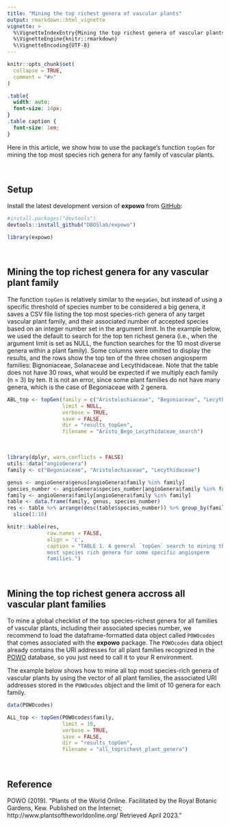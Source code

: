 ```yaml
---
title: "Mining the top richest genera of vascular plants"
output: rmarkdown::html_vignette
vignette: >
  %\VignetteIndexEntry{Mining the top richest genera of vascular plants}
  %\VignetteEngine{knitr::rmarkdown}
  %\VignetteEncoding{UTF-8}
---
```


```r
knitr::opts_chunk$set(
  collapse = TRUE,
  comment = "#>"
)
```

```css
.table{
  width: auto;
  font-size: 14px;
}
.table caption {
  font-size: 1em;
}
```

Here in this article, we show how to use the package's function `topGen` for 
mining the top most species rich genera for any family of vascular plants.\

\

## Setup

Install the latest development version of __expowo__ from 
[GitHub](https://github.com/):

``` r
#install.packages("devtools")
devtools::install_github("DBOSlab/expowo")
```
```r
library(expowo)
```

\

## Mining the top richest genera for any vascular plant family

The function `topGen` is relatively similar to the `megaGen`, but instead of 
using a specific threshold of species number to be considered a big genera, it 
saves a CSV file listing the top most species-rich genera of any target 
vascular plant family, and their associated number of accepted species based on an
integer number set in the argument limit. In the example below, we used the 
default to search for the top ten richest genera (i.e., when the argument limit
is set as NULL, the function searches for the 10 most diverse genera within a 
plant family). Some columns were omitted to display the results, and the rows 
show the top ten of the three chosen angiosperm families: Bignoniaceae, Solanaceae and 
Lecythidaceae. Note that the table does not have 30 rows, what would be expected 
if we multiply each family (n = 3) by ten. It is not an error, since some plant 
families do not have many genera, which is the case of Begoniaceae with 2 
genera.\

```r
ABL_top <- topGen(family = c("Aristolochiaceae", "Begoniaceae", "Lecythidaceae"),
                  limit = NULL,
                  verbose = TRUE,
                  save = FALSE,
                  dir = "results_topGen",
                  filename = "Aristo_Bego_Lecythidaceae_search")
```

\

```r
library(dplyr, warn.conflicts = FALSE)
utils::data("angioGenera")
family <- c("Begoniaceae", "Aristolochiaceae", "Lecythidaceae")

genus <- angioGenera$genus[angioGenera$family %in% family]
species_number <- angioGenera$species_number[angioGenera$family %in% family]
family <- angioGenera$family[angioGenera$family %in% family]
table <- data.frame(family, genus, species_number)
res <- table %>% arrange(desc(table$species_number)) %>% group_by(family) %>% 
  slice(1:10)

knitr::kable(res,
             row.names = FALSE,
             align = 'c',
             caption = "TABLE 1. A general `topGen` search to mining the top 
             most species rich genera for some specific angiosperm 
             families.")
```

\

## Mining the top richest genera accross all vascular plant families

To mine a global checklist of the top species-richest genera for all 
families of vascular plants, including their associated species number, we 
recommend to load the dataframe-formatted data object called `POWOcodes` that 
comes associated with the __expowo__ package. The `POWOcodes` data 
object already contains the URI addresses for all plant families 
recognized in the [POWO](https://powo.science.kew.org) database, so you just 
need to call it to your R environment.\

The example below shows how to mine all top most species-rich genera of
vascular plants by using the vector of all plant families, the associated 
URI addresses stored in the `POWOcodes` object and the limit of 10 genera for 
each family.\

```r
data(POWOcodes)

ALL_top <- topGen(POWOcodes$family,
                  limit = 10,
                  verbose = TRUE,
                  save = FALSE,
                  dir = "results_topGen",
                  filename = "all_toprichest_plant_genera")
```

\

## Reference

POWO (2019). "Plants of the World Online. Facilitated by the Royal Botanic Gardens, Kew. Published on the Internet; http://www.plantsoftheworldonline.org/ Retrieved April 2023."
